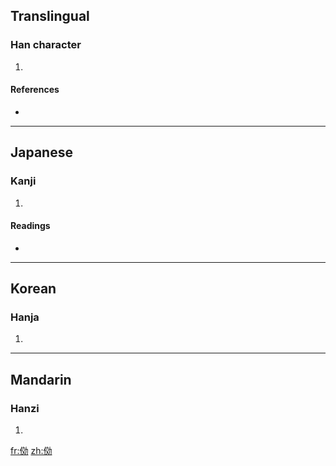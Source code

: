 {{also|效}}
==Translingual==

===Han character===
{{Han char|rn=9|rad=人|as=08|sn=10|four=|canj=人卜大尸 (OYKS)}}

# {{defn|Han|sort=人08}}

====References====
* {{Han ref|kx=0106.090|dkj=00725|dj=0226.040|hdz=10183.010|uh=4FF2|ud=20466}}

----

==Japanese==

===Kanji===
{{ja-kanji|grade=|rs=人08}}

# {{defn|Japanese|sort=人08}}

====Readings====
* {{ja-readings|on=[[こう]] (kō)|kun=[[ならう]] (narau)}}

----

==Korean==

===Hanja===
{{ko-hanja|hangeul=효|rv=hyo|mr=hyo}}

# {{defn|Korean|sort=人08}}

----

==Mandarin==

===Hanzi===
{{cmn-hanzi|pin=[[xiào]] ([[xiao4]])|wg=hsiao<sup>4</sup>}}

# {{defn|Mandarin|sort=人08}}

[[fr:俲]]
[[zh:俲]]